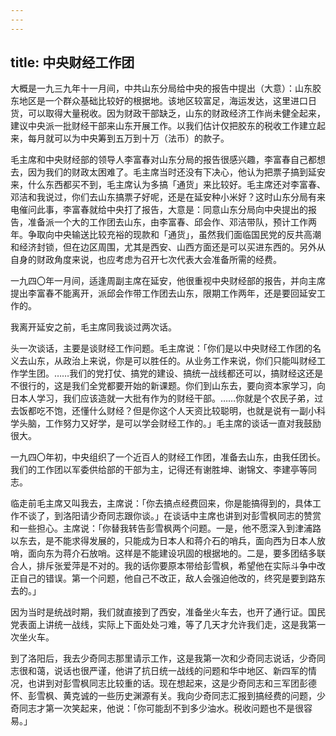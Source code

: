 ```yaml
---
---
---
```

title: 中央财经工作团
---




大概是一九三九年十一月间，中共山东分局给中央的报告中提出（大意）：山东胶东地区是一个群众基础比较好的根据地。该地区较富足，海运发达，这里进口日货，可以取得大量税收。因为财政干部缺乏，山东的财政经济工作尚未健全起来，建议中央派一批财经干部来山东开展工作。以我们估计仅把胶东的税收工作建立起来，每月就可以为中央筹到五万到十万（法币）的款子。

毛主席和中央财经部的领导人李富春对山东分局的报告很感兴趣，李富春自己都想去，因为我们的财政太困难了。毛主席当时还没有下决心，他认为把票子搞到延安来，什么东西都买不到，毛主席认为多搞「通货」来比较好。毛主席还对李富春、邓洁和我说过，你们去山东搞票子好呢，还是在延安种小米好？这时山东分局有来电催问此事，李富春就给中央打了报告，大意是：同意山东分局向中央提出的报告，准备派一个大的工作团去山东，由李富春、邱会作、邓洁带队，预计工作两年。争取向中央输送比较充裕的现款和「通货」，虽然我们面临国民党的反共高潮和经济封锁，但在边区周围，尤其是西安、山西方面还是可以买进东西的。另外从自身的财政角度来说，也应考虑为召开七次代表大会准备所需的经费。

一九四〇年一月间，适逢周副主席在延安，他很重视中央财经部的报告，并向主席提出李富春不能离开，派邱会作带工作团去山东，限期工作两年，还是要回延安工作的。

我离开延安之前，毛主席同我谈过两次话。

头一次谈话，主要是谈财经工作问题。毛主席说：「你们是以中央财经工作团的名义去山东，从政治上来说，你是可以胜任的。从业务工作来说，你们只能叫财经工作学生团。……我们的党打仗、搞党的建设、搞统一战线都还可以，搞财经这还是不很行的，这是我们全党都要开始的新课题。你们到山东去，要向资本家学习，向日本人学习，我们应该造就一大批有作为的财经干部。……你就是个农民子弟，过去饭都吃不饱，还懂什么财经？但是你这个人天资比较聪明，也就是说有一副小科学头脑，工作努力又好学，是可以学会财经工作的。」毛主席的谈话一直对我鼓励很大。

一九四〇年初，中央组织了一个近百人的财经工作团，准备去山东，由我任团长。我们的工作团以军委供给部的干部为主，记得还有谢胜坤、谢锦文、李建亭等同志。

临走前毛主席又叫我去，主席说：「你去搞点经费回来，你是能搞得到的，具体工作不谈了，到洛阳请少奇同志跟你谈。」在谈话中主席也讲到对彭雪枫同志的赞赏和一些担心。主席说：「你替我转告彭雪枫两个问题。一是，他不愿深入到津浦路以东去，是不能求得发展的，只能成为日本人和蒋介石的哨兵，面向西为日本人放哨，面向东为蒋介石放哨。这样是不能建设巩固的根据地的。二是，要多团结多联合人，排斥张爱萍是不对的。我的话你要原本带给彭雪枫，希望他在实际斗争中改正自己的错误。第一个问题，他自己不改正，敌人会强迫他改的，终究是要到路东去的。」

因为当时是统战时期，我们就直接到了西安，准备坐火车去，也开了通行证。国民党表面上讲统一战线，实际上下面处处刁难，等了几天才允许我们走，这是我第一次坐火车。

到了洛阳后，我去少奇同志那里请示工作，这是我第一次和少奇同志说话，少奇同志很和蔼，说话也很严谨，他讲了抗日统一战线的问题和华中地区、新四军的情况，也讲到对彭雪枫同志比较重的话。现在想起来，这是少奇同志和三军团彭德怀、彭雪枫、黄克诚的一些历史渊源有关。我向少奇同志汇报到搞经费的问题，少奇同志才第一次笑起来，他说：「你可能刮不到多少油水。税收问题也不是很容易。」